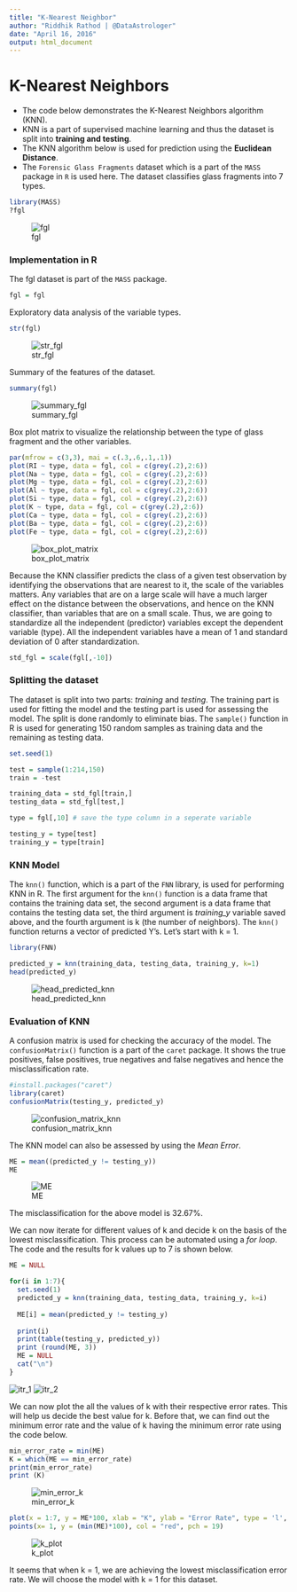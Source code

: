 ```yaml
---
title: "K-Nearest Neighbor"
author: "Riddhik Rathod | @DataAstrologer"
date: "April 16, 2016"
output: html_document
---
```


# K-Nearest Neighbors

* The code below demonstrates the K-Nearest Neighbors algorithm (KNN). 
* KNN is a part of supervised machine learning and thus the dataset is split into **training and testing**.
* The KNN algorithm below is used for prediction using the **Euclidean Distance**. 
* The ```Forensic Glass Fragments``` dataset which is a part of the ```MASS``` package in ```R``` is used here. The dataset classifies glass fragments into 7 types. 
```r
library(MASS)
?fgl
```
![fgl](./data/images/fgl.png)

### Implementation in R

The fgl dataset is part of the ```MASS``` package.
```r
fgl = fgl
```

Exploratory data analysis of the variable types.
```r
str(fgl)
```
![str_fgl](./data/images/str_fgl.png)

Summary of the features of the dataset.
```r
summary(fgl)
```
![summary_fgl](./data/images/summary_fgl.png)

Box plot matrix to visualize the relationship between the type of glass fragment and the other variables.
```r
par(mfrow = c(3,3), mai = c(.3,.6,.1,.1))
plot(RI ~ type, data = fgl, col = c(grey(.2),2:6))
plot(Na ~ type, data = fgl, col = c(grey(.2),2:6))
plot(Mg ~ type, data = fgl, col = c(grey(.2),2:6))
plot(Al ~ type, data = fgl, col = c(grey(.2),2:6))
plot(Si ~ type, data = fgl, col = c(grey(.2),2:6))
plot(K ~ type, data = fgl, col = c(grey(.2),2:6))
plot(Ca ~ type, data = fgl, col = c(grey(.2),2:6))
plot(Ba ~ type, data = fgl, col = c(grey(.2),2:6))
plot(Fe ~ type, data = fgl, col = c(grey(.2),2:6))
```
![box_plot_matrix](./data/images/box_plot_matrix.png)

Because the KNN classifier predicts the class of a given test observation by identifying the observations that
are nearest to it, the scale of the variables matters. Any variables that are on a large scale will have a much
larger effect on the distance between the observations, and hence on the KNN classifier, than variables that
are on a small scale. Thus, we are going to standardize all the independent (predictor) variables except the dependent variable (type). All the independent variables have a mean of 1 and standard deviation of 0 after standardization.
```r
std_fgl = scale(fgl[,-10])
```

### Splitting the dataset

The dataset is split into two parts: *training* and *testing*. The training part is used for fitting the model and the testing part is used for assessing the model. The split is done randomly to eliminate bias. The ```sample()``` function in R is used for generating 150 random samples as training data and the remaining as testing data. 
```r
set.seed(1)

test = sample(1:214,150)
train = -test

training_data = std_fgl[train,]
testing_data = std_fgl[test,]

type = fgl[,10] # save the type column in a seperate variable

testing_y = type[test]
training_y = type[train]
```

### KNN Model

The ```knn()``` function, which is a part of the ```FNN``` library, is used for performing KNN in R. The first argument for the ```knn()``` function is a data frame that contains the training data set, the second argument is a data frame that contains the testing data set, the third argument is *training_y* variable saved above, and the fourth argument is k (the number of neighbors). The ```knn()``` function returns a vector of predicted Y’s. Let’s start with k = 1. 
```r
library(FNN)

predicted_y = knn(training_data, testing_data, training_y, k=1)
head(predicted_y)
```
![head_predicted_knn](./data/images/head_predicted_knn.png)

### Evaluation of KNN

A confusion matrix is used for checking the accuracy of the model. The ```confusionMatrix()``` function is a part of the ```caret``` package. It shows the true positives, false positives, true negatives and false negatives and hence the misclassification rate. 
```r
#install.packages("caret")
library(caret)
confusionMatrix(testing_y, predicted_y)
```
![confusion_matrix_knn](./data/images/cfm_knn.png)

The KNN model can also be assessed by using the *Mean Error*.
```r
ME = mean((predicted_y != testing_y))
ME
```
![ME](./data/images/ME.png)

The misclassification for the above model is 32.67%.

We can now iterate for different values of k and decide k on the basis of the lowest misclassification. This process can be automated using a *for loop*. The code and the results for k values up to 7 is shown below.
```r
ME = NULL

for(i in 1:7){
  set.seed(1)
  predicted_y = knn(training_data, testing_data, training_y, k=i)
  
  ME[i] = mean(predicted_y != testing_y)
  
  print(i)  
  print(table(testing_y, predicted_y))
  print (round(ME, 3))
  ME = NULL
  cat("\n")  
}
```
![itr_1](./data/images/itr_1.png)
![itr_2](./data/images/itr_2.png)

We can now plot the all the values of k with their respective error rates. This will help us decide the best value for k. Before that, we can find out the minimum error rate and the value of k having the minimum error rate using the code below.
```r
min_error_rate = min(ME)
K = which(ME == min_error_rate)
print(min_error_rate)
print (K)
```
![min_error_k](./data/images/min_error_k.png)

```r
plot(x = 1:7, y = ME*100, xlab = "K", ylab = "Error Rate", type = 'l', ylim = c(0, 50))
points(x= 1, y = (min(ME)*100), col = "red", pch = 19)
```
![k_plot](./data/images/k_plot.png)

It seems that when k = 1, we are achieving the lowest misclassification error rate. We will choose the model with k = 1 for this dataset.